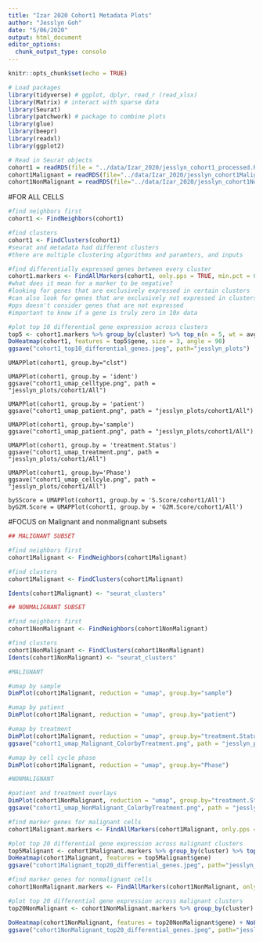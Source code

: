 ```yaml
---
title: "Izar 2020 Cohort1 Metadata Plots"
author: "Jesslyn Goh"
date: "5/06/2020"
output: html_document
editor_options: 
  chunk_output_type: console
---
```


```r
knitr::opts_chunk$set(echo = TRUE)
```

```r
# Load packages
library(tidyverse) # ggplot, dplyr, read_r (read_xlsx)
library(Matrix) # interact with sparse data
library(Seurat)
library(patchwork) # package to combine plots
library(glue)
library(beepr)
library(readxl)
library(ggplot2)

# Read in Seurat objects
cohort1 = readRDS(file = "../data/Izar_2020/jesslyn_cohort1_processed.RDS")
cohort1Malignant = readRDS(file="../data/Izar_2020/jesslyn_cohort1Malignant_processed.RDS")
cohort1NonMalignant = readRDS(file="../data/Izar_2020/jesslyn_cohort1NonMalignant_processed.RDS")
```

#FOR ALL CELLS 
```r
#find neighbors first
cohort1 <- FindNeighbors(cohort1)

#find clusters
cohort1 <- FindClusters(cohort1)
#seurat and metadata had different clusters
#there are multiple clustering algorithms and paramters, and inputs
```

```r
#find differentially expressed genes between every cluster
cohort1.markers <- FindAllMarkers(cohort1, only.pps = TRUE, min.pct = 0.25, logfc.threshold = 0.25)
#what does it mean for a marker to be negative?
#looking for genes that are exclusively expressed in certain clusters 
#can also look for genes that are exclusively not expressed in clusters
#pps doesn't consider genes that are not expressed 
#important to know if a gene is truly zero in 10x data 

#plot top 10 differential gene expression across clusters 
top5 <- cohort1.markers %>% group_by(cluster) %>% top_n(n = 5, wt = avg_logFC)
DoHeatmap(cohort1, features = top5$gene, size = 3, angle = 90)
ggsave("cohort1_top10_differential_genes.jpeg", path="jesslyn_plots")
```

```plot

UMAPPlot(cohort1, group.by="clst")

UMAPPlot(cohort1, group.by = 'ident')
ggsave("cohort1_umap_celltype.png", path = "jesslyn_plots/cohort1/All")

UMAPPlot(cohort1, group.by = 'patient')
ggsave("cohort1_umap_patient.png", path = "jesslyn_plots/cohort1/All")

UMAPPlot(cohort1, group.by='sample')
ggsave("cohort1_umap_patient.png", path = "jesslyn_plots/cohort1/All")

UMAPPlot(cohort1, group.by = 'treatment.Status')
ggsave("cohort1_umap_treatment.png", path = "jesslyn_plots/cohort1/All")

UMAPPlot(cohort1, group.by='Phase')
ggsave("cohort1_umap_cellcyle.png", path = "jesslyn_plots/cohort1/All")

bySScore = UMAPPlot(cohort1, group.by = 'S.Score/cohort1/All')
byG2M.Score = UMAPPlot(cohort1, group.by = 'G2M.Score/cohort1/All')
```

#FOCUS on Malignant and nonmalignant subsets
```r
## MALIGNANT SUBSET

#find neighbors first
cohort1Malignant <- FindNeighbors(cohort1Malignant)

#find clusters
cohort1Malignant <- FindClusters(cohort1Malignant)

Idents(cohort1Malignant) <- "seurat_clusters"

## NONMALIGNANT SUBSET

#find neighbors first
cohort1NonMalignant <- FindNeighbors(cohort1NonMalignant)

#find clusters
cohort1NonMalignant <- FindClusters(cohort1NonMalignant)
Idents(cohort1NonMalignant) <- "seurat_clusters"

```

```r

#MALIGNANT

#umap by sample
DimPlot(cohort1Malignant, reduction = "umap", group.by="sample")

#umap by patient
DimPlot(cohort1Malignant, reduction = "umap", group.by="patient")

#umap by treatment
DimPlot(cohort1Malignant, reduction = "umap", group.by="treatment.Status")
ggsave("cohort1_umap_Malignant_ColorbyTreatment.png", path = "jesslyn_plots", width = 10)

#umap by cell cycle phase
DimPlot(cohort1Malignant, reduction = "umap", group.by="Phase")

#NONMALIGNANT 

#patient and treatment overlays
DimPlot(cohort1NonMalignant, reduction = "umap", group.by="treatment.Status")
ggsave("cohort1_umap_NonMalignant_ColorbyTreatment.png", path = "jesslyn_plots", width = 10)

```

```r
#find marker genes for malignant cells
cohort1Malignant.markers <- FindAllMarkers(cohort1Malignant, only.pps = TRUE, min.pct = 0.25, logfc.threshold = 0.25)

#plot top 20 differential gene expression across malignant clusters 
top5Malignant <- cohort1Malignant.markers %>% group_by(cluster) %>% top_n(n = 5, wt = avg_logFC)
DoHeatmap(cohort1Malignant, features = top5Malignant$gene)
ggsave("cohort1Malignant_top20_differential_genes.jpeg", path="jesslyn_plots", width = 20, height = 15)

#find marker genes for nonmalignant cells
cohort1NonMalignant.markers <- FindAllMarkers(cohort1NonMalignant, only.pps = TRUE, min.pct = 0.25, logfc.threshold = 0.25)

#plot top 20 differential gene expression across malignant clusters 
top20NonMalignant <- cohort1NonMalignant.markers %>% group_by(cluster) %>% top_n(n = 20, wt = avg_logFC)

DoHeatmap(cohort1NonMalignant, features = top20NonMalignant$gene) + NoLegend()
ggsave("cohort1NonMalignant_top20_differential_genes.jpeg", path="jesslyn_plots", width = 20, height = 15)

```



